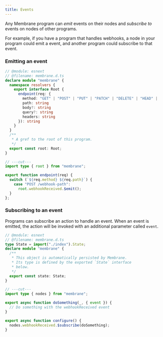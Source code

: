 ```yaml
---
title: Events
---
```


Any Membrane program can _emit_ events on their nodes and _subscribe to_ events on nodes of other programs.

For example, if you have a program that handles webhooks, a node in your program could emit a <Event name="webhookReceived" />  event, and another program could subscribe to that event.

### Emitting an event

```ts twoslash "$emit()"
// @module: esnext
// @filename: membrane.d.ts
declare module "membrane" {
  namespace resolvers {
    export interface Root {
      endpoint(req: {
        method: "GET" | "POST" | "PUT" | "PATCH" | "DELETE" | "HEAD" | "OPTIONS"
        path: string
        body?: string
        query?: string
        headers: string
      }): string
    }
  }
  /**
   * A gref to the root of this program.
   */
  export const root: Root;
}

// ---cut---
import type { root } from "membrane";

export function endpoint(req) {
  switch (`${req.method} ${req.path}`) {
    case "POST /webhook-path":
      root.webhookReceived.$emit();
  }
};
```

### Subscribing to an event

Programs can subscribe an action to handle an event. When an event is emitted, the action will be invoked with an additional parameter called `event`.

```ts twoslash "$subscribe(doSomething)"
// @module: esnext
// @filename: membrane.d.ts
type State = import("./index").State;
declare module "membrane" {
  /**
   * This object is automatically persisted by Membrane.
   * Its type is defined by the exported `State` interface
   * below.
   */
  export const state: State;
}

// ---cut---
import type { nodes } from "membrane";

export async function doSomething(_, { event }) {
  // Do something with the webhookReceived event
}

export async function configure() {
  nodes.webhookReceived.$subscribe(doSomething);
}
```
